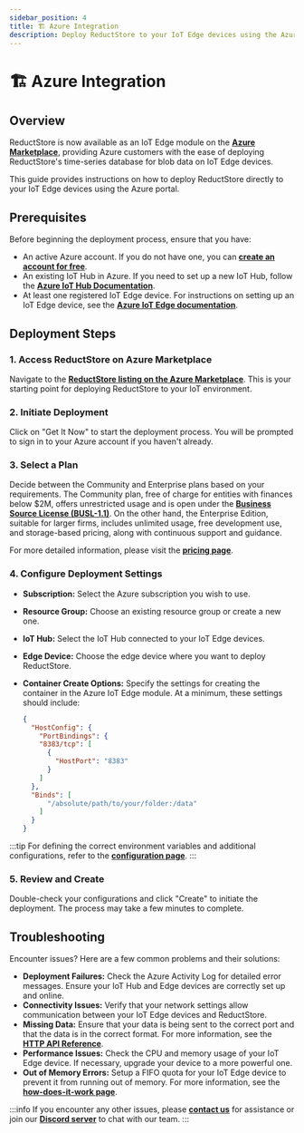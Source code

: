 ```yaml
---
sidebar_position: 4
title: 🏗️ Azure Integration
description: Deploy ReductStore to your IoT Edge devices using the Azure Marketplace.
---
```


<head>
  <link rel="canonical" href="https://www.reduct.store/docs/azure" />
</head>

# 🏗️ Azure Integration

## Overview

ReductStore is now available as an IoT Edge module on the **[**Azure Marketplace**](https://azuremarketplace.microsoft.com/en-US/marketplace/apps/reductstorellc1689939980623.reductstore)**, providing Azure customers with the ease of deploying ReductStore's time-series database for blob data on IoT Edge devices.

This guide provides instructions on how to deploy ReductStore directly to your IoT Edge devices using the Azure portal. 

## Prerequisites

Before beginning the deployment process, ensure that you have:

- An active Azure account. If you do not have one, you can **[**create an account for free**](https://azure.microsoft.com/en-us/free/)**.
- An existing IoT Hub in Azure. If you need to set up a new IoT Hub, follow the **[**Azure IoT Hub Documentation**](https://learn.microsoft.com/en-us/azure/iot-hub/)**.
- At least one registered IoT Edge device. For instructions on setting up an IoT Edge device, see the **[**Azure IoT Edge documentation**](https://learn.microsoft.com/en-us/azure/iot-edge/)**.

## Deployment Steps

### 1. Access ReductStore on Azure Marketplace

Navigate to the **[**ReductStore listing on the Azure Marketplace**](https://azuremarketplace.microsoft.com/en-US/marketplace/apps/reductstorellc1689939980623.reductstore)**. 
This is your starting point for deploying ReductStore to your IoT environment.

### 2. Initiate Deployment

Click on "Get It Now" to start the deployment process. You will be prompted to sign in to your Azure account if you haven't already.

### 3. Select a Plan

Decide between the Community and Enterprise plans based on your requirements. 
The Community plan, free of charge for entities with finances below $2M, offers unrestricted usage and is open under the **[**Business Source License (BUSL-1.1)**](https://github.com/reductstore/reductstore/blob/main/LICENSE)**.
On the other hand, the Enterprise Edition, suitable for larger firms, includes unlimited usage, free development use, and storage-based pricing, along with continuous support and guidance. 

For more detailed information, please visit the **[**pricing page**](/pricing)**.

### 4. Configure Deployment Settings

- **Subscription:** Select the Azure subscription you wish to use.
- **Resource Group:** Choose an existing resource group or create a new one.
- **IoT Hub:** Select the IoT Hub connected to your IoT Edge devices.
- **Edge Device:** Choose the edge device where you want to deploy ReductStore.
- **Container Create Options:** Specify the settings for creating the container in the Azure IoT Edge module. At a minimum, these settings should include:

  ```json
  {
    "HostConfig": {
      "PortBindings": {
      "8383/tcp": [
        {
          "HostPort": "8383"
        }
      ]
    },
    "Binds": [
        "/absolute/path/to/your/folder:/data"
      ]
    }
  }
  ```

:::tip
For defining the correct environment variables and additional configurations, refer to the **[**configuration page**](/docs/configuration)**.
:::

### 5. Review and Create

Double-check your configurations and click "Create" to initiate the deployment. The process may take a few minutes to complete.

## Troubleshooting

Encounter issues? Here are a few common problems and their solutions:

- **Deployment Failures:** Check the Azure Activity Log for detailed error messages. Ensure your IoT Hub and Edge devices are correctly set up and online.
- **Connectivity Issues:** Verify that your network settings allow communication between your IoT Edge devices and ReductStore.
- **Missing Data:** Ensure that your data is being sent to the correct port and that the data is in the correct format. For more information, see the **[**HTTP API Reference**](/docs/http-api)**.
- **Performance Issues:** Check the CPU and memory usage of your IoT Edge device. If necessary, upgrade your device to a more powerful one.
- **Out of Memory Errors:** Setup a FIFO quota for your IoT Edge device to prevent it from running out of memory. For more information, see the **[**how-does-it-work page**](/docs/how-does-it-work)**.

:::info
If you encounter any other issues, please **[**contact us**](mailto:info@reduct.store)** for assistance or join our **[**Discord server**](https://discord.com/invite/BWrCncF5EP)** to chat with our team.
:::